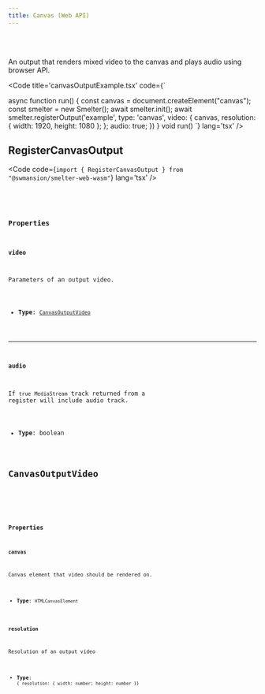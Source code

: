 ```yaml
---
title: Canvas (Web API)
---
```


<Badge text="Browser (WASM)" variant="tip" size="large" />

<br />
<br />

An output that renders mixed video to the canvas and plays audio using browser API.

<Code title='canvasOutputExample.tsx' code={`

async function run() {
    const canvas = document.createElement("canvas");
    const smelter = new Smelter();
    await smelter.init();
    await smelter.registerOutput('example', <View />
      type: 'canvas',
      video: {
        canvas,
        resolution: { width: 1920, height: 1080 };
      };
      audio: true;
    })
}
void run()
`} lang='tsx' />

## RegisterCanvasOutput
<Code code={`import { RegisterCanvasOutput } from "@swmansion/smelter-web-wasm"`} lang='tsx' />

<CollapsibleDetails summaryTitle='Type definitions' open>
<Code code={`
type RegisterCanvasOutput = {
    video?: CanvasOutputVideo;
    audio?: boolean;
};
`} lang='tsx' />
</CollapsibleDetails>

### Properties

#### video
Parameters of an output video.

- **Type**: [`CanvasOutputVideo`](#canvasoutputvideo)

---

#### audio

If `true` `MediaStream` track returned from a register will include audio track.

- **Type**: boolean 

## CanvasOutputVideo

<CollapsibleDetails summaryTitle='Type definitions' open>
<Code code={`
type RegisterCanvasOutput = {
    canvas: HTMLCanvasElement,
    resolution: { width: number; height: number; }
};
`} lang='tsx' />
</CollapsibleDetails>

### Properties

#### canvas 

Canvas element that video should be rendered on.

- **Type**: `HTMLCanvasElement` 

#### resolution

Resolution of an output video

- **Type**: `{ resolution: { width: number; height: number }}`
